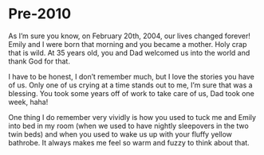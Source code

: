 # Pre-2010

As I'm sure you know, on February 20th, 2004, our lives changed forever! Emily and I were born that morning and you became a mother. Holy crap that is wild. At 35 years old, you and Dad welcomed us into the world and thank God for that.

I have to be honest, I don't remember much, but I love the stories you have of us. Only one of us crying at a time stands out to me, I'm sure that was a blessing. You took some years off of work to take care of us, Dad took one week, haha!

One thing I do remember very vividly is how you used to tuck me and Emily into bed in my room (when we used to have nightly sleepovers in the two twin beds) and when you used to wake us up with your fluffy yellow bathrobe. It always makes me feel so warm and fuzzy to think about that.